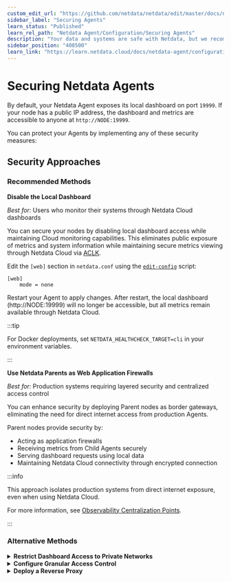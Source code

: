 ```yaml
---
custom_edit_url: "https://github.com/netdata/netdata/edit/master/docs/netdata-agent/securing-netdata-agents.md"
sidebar_label: "Securing Agents"
learn_status: "Published"
learn_rel_path: "Netdata Agent/Configuration/Securing Agents"
description: "Your data and systems are safe with Netdata, but we recommend a few easy ways to improve the security of your infrastructure."
sidebar_position: "408500"
learn_link: "https://learn.netdata.cloud/docs/netdata-agent/configuration/securing-agents/securing-agents"
---
```


# Securing Netdata Agents

By default, your Netdata Agent exposes its local dashboard on port `19999`. If your node has a public IP address, the dashboard and metrics are accessible to anyone at `http://NODE:19999`.

You can protect your Agents by implementing any of these security measures:

## Security Approaches

### Recommended Methods

**Disable the Local Dashboard**

*Best for:* Users who monitor their systems through Netdata Cloud dashboards

You can secure your nodes by disabling local dashboard access while maintaining Cloud monitoring capabilities. This eliminates public exposure of metrics and system information while maintaining secure metrics viewing through Netdata Cloud via [ACLK](/docs/netdata-cloud/agent-cloud-link-aclk).

Edit the `[web]` section in `netdata.conf` using the [`edit-config`](/docs/netdata-agent/configuration#edit-configuration-files) script:

```text
[web]
    mode = none
```

Restart your Agent to apply changes. After restart, the local dashboard (http://NODE:19999) will no longer be accessible, but all metrics remain available through Netdata Cloud.

:::tip

For Docker deployments, set `NETDATA_HEALTHCHECK_TARGET=cli` in your environment variables.

:::

**Use Netdata Parents as Web Application Firewalls**

*Best for:* Production systems requiring layered security and centralized access control

You can enhance security by deploying Parent nodes as border gateways, eliminating the need for direct internet access from production Agents.

Parent nodes provide security by:

- Acting as application firewalls
- Receiving metrics from Child Agents securely
- Serving dashboard requests using local data
- Maintaining Netdata Cloud connectivity through encrypted connection

:::info

This approach isolates production systems from direct internet exposure, even when using Netdata Cloud.

For more information, see [Observability Centralization Points](/docs/observability-centralization-points/README.md).

:::

### Alternative Methods

<details>
<summary><strong>Restrict Dashboard Access to Private Networks</strong></summary>

**Best for:** Organizations with private management networks

You can enhance security by binding the Agent to your organization's private management network interface. This limits dashboard access to your administrative LAN only.

**Configuration:**

Edit the `[web]` section in `netdata.conf` using the [`edit-config`](/docs/netdata-agent/configuration#edit-configuration-files) script:

```text
[web]
    bind to = 10.1.1.1:19999 localhost:19999
```

The Agent supports binding to multiple IPs and ports. When using hostnames, all resolved IPs will be used (for example, `localhost` typically resolves to both `127.0.0.1` and `::1`).

**Cloud Environment Setup:**

For cloud environments without private LAN capabilities or multi-cloud deployments, you can create a virtual management network using mesh VPN tools like `tincd` or `gvpe`. These tools enable secure, private communication between servers while allowing administration stations to access management functions across your cloud infrastructure.

For `gvpe` specifically, we maintain a [deployment tool](https://github.com/netdata/netdata-demo-site/tree/master/gvpe) that includes pre-compiled binaries for Linux and FreeBSD, macOS compilation script, and configuration templates. We use this tool to manage our Netdata demo sites across multiple hosting providers.

</details>

<details>
<summary><strong>Configure Granular Access Control</strong></summary>

**Best for:** Specific IP address or hostname-based access requirements

You can restrict access to your local dashboard while maintaining Netdata Cloud connectivity by using [access lists](/docs/netdata-agent/configuration/securing-agents/web-server-reference#access-lists).

**Basic Access Control:**

Edit the `[web]` section in `netdata.conf` using the [`edit-config`](/docs/netdata-agent/configuration#edit-configuration-files) script.

Use the `allow connections from` setting to permit specific IP addresses or hostnames:

```text
[web]
    # Allow only localhost connections
    allow connections from = localhost

    # Allow only from management LAN running on `10.X.X.X`
    allow connections from = 10.*

    # Allow connections only from a specific FQDN/hostname
    allow connections from = example*
```

The default setting `localhost *` allows both localhost and all external connections. You can customize this using Netdata's [simple patterns](/docs/developer-and-contributor-corner/libnetdata/simple-patterns).

**Advanced Feature-Specific Controls:**

While `allow connections from` globally controls access to all Netdata services, you can set specific permissions for individual features:

```text
[web]
    allow connections from = localhost *
    allow dashboard from = localhost *
    allow badges from = *
    allow streaming from = *
    allow netdata.conf from = localhost fd* 10.* 192.168.* 172.16.* 172.17.* 172.18.* 172.19.* 172.20.* 172.21.* 172.22.* 172.23.* 172.24.* 172.25.* 172.26.* 172.27.* 172.28.* 172.29.* 172.30.* 172.31.*
    allow management from = localhost
```

**Additional Security Options:**

- Review detailed access list options in the [Web Server documentation](/docs/netdata-agent/configuration/securing-agents/web-server-reference#access-lists)
- Consider [enabling SSL](/docs/netdata-agent/configuration/securing-agents/web-server-reference#examples) to encrypt local dashboard traffic (Netdata Cloud connections are always TLS-encrypted)

</details>

<details>
<summary><strong>Deploy a Reverse Proxy</strong></summary>

**Best for:** Multi-agent environments requiring unified authentication and SSL termination

You can secure multiple Agents using a single authenticating web server as a reverse proxy. This provides:

- Unified access through URLs like `http://{HOST}/netdata/{NETDATA_HOSTNAME}/`
- Single sign-on across all Agents
- Optional TLS encryption

**Supported Web Servers:**

We provide detailed configuration guides for popular web servers:

- [nginx](/docs/netdata-agent/configuration/securing-agents/running-the-agent-behind-a-reverse-proxy/nginx)
- [HAProxy](/docs/netdata-agent/configuration/securing-agents/running-the-agent-behind-a-reverse-proxy/haproxy)
- [Apache](/docs/netdata-agent/configuration/securing-agents/running-the-agent-behind-a-reverse-proxy/apache)
- [Lighttpd](/docs/netdata-agent/configuration/securing-agents/running-the-agent-behind-a-reverse-proxy/lighttpd-v1.4.x)
- [Caddy](/docs/netdata-agent/configuration/securing-agents/running-the-agent-behind-a-reverse-proxy/caddy)
- [H2O](/docs/netdata-agent/configuration/securing-agents/running-the-agent-behind-a-reverse-proxy/h2o)

</details>
